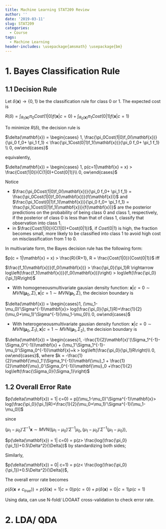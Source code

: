 ```yaml
---
title: Machine Learning STAT209 Review
author: ''
date: '2019-03-11'
slug: STAT209
categories:
  - Course
tags:
  - Machine Learning
header-includes: \usepackage{amsmath} \usepackage{bm} 
---
```


# 1. Bayes Classification Rule

## 1.1 Decision Rule

Let $\delta(\mathbf{x}) \rightarrow \left\{0, 1 \right\}$ be the classification rule for class 0 or 1. The expected cost is

$R(\delta) = \int_{R_1(\mathbf{x})}\pi_0 Cost(1|0) f(\mathbf{x}|c = 0) + \int_{R_0(\mathbf{x})}\pi_1 Cost(0|1) f(\mathbf{x}|c = 1)$

To minimize $R(\delta)$, the decision rule is

$\delta(\mathbf{x}) = \begin{cases} 1, \frac{\pi_0Cost(1|0)f_0(\mathbf{x})}{\pi_0 f_0+ \pi_1 f_1} < \frac{\pi_1Cost(0|1)f_1(\mathbf{x})}{\pi_0 f_0+ \pi_1 f_1} \\ 0, ow\end{cases}$

equivalently, 

$\delta(\mathbf{x}) = \begin{cases} 1, p(c=1|\mathbf{x} = x) > \frac{Cost(1|0)}{C(1|0)+Cost(0|1)}\\ 0, ow\end{cases}$

Notice


- $\frac{\pi_0Cost(1|0)f_0(\mathbf{x})}{\pi_0 f_0+ \pi_1 f_1} = \frac{\pi_0Cost(1|0)f_0(\mathbf{x})}{f(\mathbf{x})}$ and $\frac{\pi_1Cost(0|1)f_1(\mathbf{x})}{\pi_0 f_0+ \pi_1 f_1} = \frac{\pi_1Cost(0|1)f_1(\mathbf{x})}{f(\mathbf{x})}$ are the posterior predictions on the probability of being class 0 and class 1, respectively, if the posterior of class 0 is less than that of class 1, classify that observation into class 1. 
- in $\frac{Cost(1|0)}{C(1|0)+Cost(0|1)}$, if $Cost(0|1)$ is high, the fraction becomes small, more likely to be classified into class 1 to avoid high cost on misclassification from 1 to 0.

In multivariate form, the Bayes decision rule has the following form:

$p(c = 1|\mathbf{x} = x) > \frac{R}{R+1}, R = \frac{Cost(1|0)}{Cost(0|1)}$ iff 

$\frac{f_1(\mathbf{x})}{f_0(\mathbf{x})} > \frac{\pi_0}{\pi_1}R \rightarrow log\left(\frac{f_1(\mathbf{x})}{f_0(\mathbf{x})}\right) > log\left(\frac{\pi_0}{\pi_1}R\right)$ 

- With homogeneousmultivariate gausian density function: $\mathbf{x} |c=0 \sim MVN(\mathbf{\mu}_0, \Sigma), \mathbf{x} |c=1 \sim MVN(\mathbf{\mu}_1, \Sigma)$,  the decision boundary is

$\delta(\mathbf{x}) = \begin{cases}1, (\mu_1-\mu_0)'\Sigma^{-1}\mathbf{x}> log(\frac{\pi_0}{\pi_1}R)+\frac{1}{2}(\mu_0+\mu_1)'\Sigma^{-1}(\mu_1-\mu_0)\\ 0, ow\end{cases}$

- With heterogeneousmultivariate gausian density function: $\mathbf{x} |c=0 \sim MVN(\mathbf{\mu}_0, \Sigma_1), \mathbf{x} |c=1 \sim MVN(\mathbf{\mu}_1, \Sigma_2)$,  the decision boundary is

$\delta(\mathbf{x}) = \begin{cases}1, -\frac{1}{2}\mathbf{x}'(\Sigma_1^{-1}-\Sigma_0^{-1})\mathbf{x} + (\mu_1'\Sigma_1^{-1}- \mu_0'\Sigma_0^{-1})\mathbf{x}+k > log\left(\frac{\pi_0}{\pi_1}R\right)\\ 0, ow\end{cases}$, where $k =  -\frac{1}{2}\mathbf{\mu}_1'(\Sigma_1^{-1})\mathbf{\mu}_1 + \frac{1}{2}\mathbf{\mu}_0'\Sigma_0^{-1})\mathbf{\mu}_0 +\frac{1}{2} log\left(\frac{\Sigma_0}{\Sigma_1}\right)$

## 1.2 Overall Error Rate


$p(\delta(\mathbf{x}) = 1| c=0) = p[(\mu_1-\mu_0)'\Sigma^{-1}\mathbf{x}> log(\frac{\pi_0}{\pi_1}R)+\frac{1}{2}(\mu_0+\mu_1)'\Sigma^{-1}(\mu_1-\mu_0)]$


since

$(\mu_1-\mu_0)'\Sigma^{-1}\mathbf{x} \sim MVN ((\mu_1-\mu_0)'\Sigma^{-1}\mu_0, (\mu_1-\mu_0)'\Sigma^{-1}(\mu_1-\mu_0))$,

$p(\delta(\mathbf{x}) = 1| c=0) = p(z> \frac{log(\frac{\pi_0}{\pi_1})+0.5\Delta^2}{\Delta})$ by standardizing both sides;

Similarly,

$p(\delta(\mathbf{x}) = 0| c=1) = p(z< \frac{log(\frac{\pi_0}{\pi_1})+0.5\Delta^2}{\Delta})$,

The overall error rate becomes

$p(\delta(\mathbf{x}\neq c_{true})) = p(\delta(\mathbf{x}) = 1| c=0)p(c=0) + p(\delta(\mathbf{x}) = 0| c=1)p(c=1)$

Using data, can use N-fold/ LOOAAT cross-validation to check error rate.

# 2. LDA/ QDA



